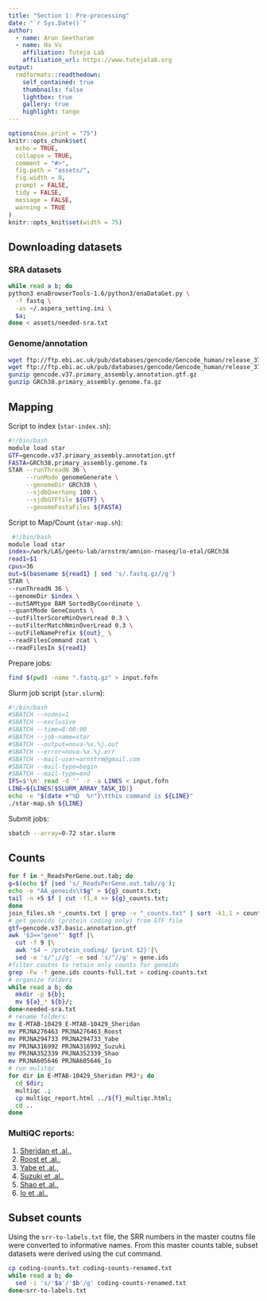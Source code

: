 ---
title: "Section 1: Pre-processing"
date: "`r Sys.Date()`"
author:
  - name: Arun Seetharam
  - name: Ha Vu
    affiliation: Tuteja Lab
    affiliation_url: https://www.tutejalab.org
output:
  rmdformats::readthedown:
    self_contained: true
    thumbnails: false
    lightbox: true
    gallery: true
    highlight: tango
---

```{r setup, include=FALSE}
options(max.print = "75")
knitr::opts_chunk$set(
  echo = TRUE,
  collapse = TRUE,
  comment = "#>",
  fig.path = "assets/",
  fig.width = 8,
  prompt = FALSE,
  tidy = FALSE,
  message = FALSE,
  warning = TRUE
)
knitr::opts_knit$set(width = 75)
```

## Downloading datasets

### SRA datasets

```{bash, eval=FALSE, engine="sh"}
while read a b; do
python3 enaBrowserTools-1.6/python3/enaDataGet.py \
  -f fastq \
  -as ~/.aspera_setting.ini \
  $a;
done < assets/needed-sra.txt 
```
### Genome/annotation

```{bash eval = FALSE} 
wget ftp://ftp.ebi.ac.uk/pub/databases/gencode/Gencode_human/release_37/gencode.v37.primary_assembly.annotation.gtf.gz
wget ftp://ftp.ebi.ac.uk/pub/databases/gencode/Gencode_human/release_37/GRCh38.primary_assembly.genome.fa.gz
gunzip gencode.v37.primary_assembly.annotation.gtf.gz
gunzip GRCh38.primary_assembly.genome.fa.gz
```


## Mapping

Script to index (`star-index.sh`):

```{bash, eval=FALSE, engine="sh"} 
#!/bin/bash
module load star
GTF=gencode.v37.primary_assembly.annotation.gtf
FASTA=GRCh38.primary_assembly.genome.fa
STAR --runThreadN 36 \
     --runMode genomeGenerate \
     --genomeDir GRCh38 \
     --sjdbOverhang 100 \
     --sjdbGTFfile ${GTF} \
     --genomeFastaFiles ${FASTA}
```

 Script to Map/Count (`star-map.sh`):

```{bash, eval=FALSE, engine="sh"}
 #!/bin/bash
module load star
index=/work/LAS/geetu-lab/arnstrm/amnion-rnaseq/lo-etal/GRCh38
read1=$1
cpus=36
out=$(basename ${read1} | sed 's/.fastq.gz//g')
STAR \
--runThreadN 36 \
--genomeDir $index \
--outSAMtype BAM SortedByCoordinate \
--quantMode GeneCounts \
--outFilterScoreMinOverLread 0.3 \
--outFilterMatchNminOverLread 0.3 \
--outFileNamePrefix ${out}_ \
--readFilesCommand zcat \
--readFilesIn ${read1}
```

Prepare jobs:

```{bash, eval=FALSE, engine="sh"}
find $(pwd) -name ".fastq.gz" > input.fofn
```

Slurm job script (`star.slurm`):

```{bash, eval=FALSE, engine="sh"}
#!/bin/bash
#SBATCH --nodes=1
#SBATCH --exclusive
#SBATCH --time=8:00:00
#SBATCH --job-name=star
#SBATCH --output=nova-%x.%j.out
#SBATCH --error=nova-%x.%j.err
#SBATCH --mail-user=arnstrm@gmail.com
#SBATCH --mail-type=begin
#SBATCH --mail-type=end
IFS=$'\n' read -d '' -r -a LINES < input.fofn
LINE=${LINES[$SLURM_ARRAY_TASK_ID]}
echo -e "$(date +"%D  %r")\tthis command is ${LINE}"
./star-map.sh ${LINE}
```

Submit jobs:

```{bash, eval=FALSE, engine="sh"}
sbatch --array=0-72 star.slurm
```

## Counts

```{bash, eval=FALSE, engine="sh"} 
for f in *_ReadsPerGene.out.tab; do
g=$(echo $f |sed 's/_ReadsPerGene.out.tab//g');
echo -e "AA_geneids\t$g" > ${g}_counts.txt;
tail -n +5 $f | cut -f1,4 >> ${g}_counts.txt;
done
join_files.sh *_counts.txt | grep -v "_counts.txt" | sort -k1,1 > counts-full.txt
# get geneids (protein coding only) from GTF file
gtf=gencode.v37.basic.annotation.gtf
awk '$3=="gene"' $gtf |\
  cut -f 9 |\
  awk '$4 ~ /protein_coding/ {print $2}'|\
  sed -e 's/";//g' -e sed 's/"//g' > gene.ids
#filter coutns to retain only counts for geneids
grep -Fw -f gene.ids counts-full.txt > coding-counts.txt
# organize folders
while read a b; do
  mkdir -p ${b};
  mv ${a}_* ${b}/;
done<needed-sra.txt
# rename folders:
mv E-MTAB-10429 E-MTAB-10429_Sheridan
mv PRJNA276463 PRJNA276463_Roost
mv PRJNA294733 PRJNA294733_Yabe
mv PRJNA316992 PRJNA316992_Suzuki
mv PRJNA352339 PRJNA352339_Shao
mv PRJNA605646 PRJNA605646_Io
# run mulitqc
for dir in E-MTAB-10429_Sheridan PRJ*; do
  cd $dir;
  multiqc .;
  cp multiqc_report.html ../${f}_multiqc.html;
  cd ..
done
```
### MultiQC reports:

1. [Sheridan et .al.,](E-MTAB-10429_Sheridan_multiqc.html)
2. [Roost et .al.,](PRJNA276463_Roost_multiqc.html)
3. [Yabe et .al.,](PRJNA294733_Yabe_multiqc.html)
4. [Suzuki et .al.,](PRJNA316992_Suzuki_multiqc.html)
5. [Shao et .al.,](PRJNA352339_Shao_multiqc.html)
6. [Io et .al.,](PRJNA605646_Io_multiqc.html)


## Subset counts

Using the `srr-to-labels.txt` file, the SRR numbers in the master coutns file were converted to informative names. From this master counts table, subset datasets were derived using the cut command.

```{bash, eval=FALSE, engine="sh"} 
cp coding-counts.txt coding-counts-renamed.txt
while read a b; do
  sed -i 's/'$a'/'$b'/g' coding-counts-renamed.txt
done<srr-to-labels.txt
```




